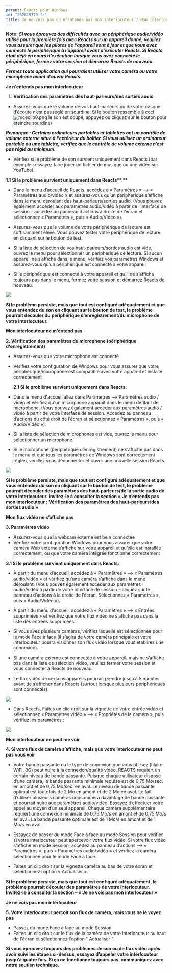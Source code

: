 ```yaml
---
parent: Reacts pour Windows
id: "202815779-fr"
title: Je ne vois pas ou n’entends pas mon interlocuteur / Mon interlocuteur ne me voit pas ou ne m’entend pas 
---
```

**Note:** **_Si vous éprouvez des difficultés avec un périphérique audio/vidéo utilisé pour la première fois avec Reacts sur un appareil donné, veuillez vous assurer que les pilotes de l’appareil sont à jour et que vous avez connecté le périphérique à l’appareil avant d’exécuter Reacts. Si Reacts était déjà en cours d’exécution lorsque vous avez connecté le périphérique, fermez votre session et démarrez Reacts de nouveau._**

**_Fermez toute application qui pourraient utiliser votre caméra ou votre microphone avant d'ouvrir Reacts._**

**Je n'entends pas mon interlocuteur**

1.  **Vérification des paramètres des haut-parleurs/des sorties audio**

*   Assurez-vous que le volume de vos haut-parleurs ou de votre casque d’écoute n’est pas réglé en sourdine. Si le bouton ressemble à ceci ![mceclip0.png](@assets/attachments/8368309161373.png)  le son est coupé, appuyez ou cliquez  sur le bouton pour éteindre sourdine)

**_Remarque : Certains ordinateurs portables et tablettes ont un contrôle de volume externe situé à l'extérieur du boîtier. Si vous utilisez un ordinateur portable ou une tablette, vérifiez que le contrôle de volume externe n’est pas réglé au minimum._**

*   Vérifiez si le problème de son survient uniquement dans Reacts (par exemple : essayez faire jouer un fichier de musique ou une vidéo sur YouTube).

 **1.1** **Si le problème survient uniquement dans Reacts****:**

*   Dans le menu d’accueil de Reacts, accédez à « Paramètres » --> « Paramètres audio/vidéo » et assurez-vous qu’un périphérique s’affiche dans le menu déroulant des haut-parleurs/sorties audio. (Vous pouvez également accéder aux paramètres audio/vidéo à partir de l’interface de session – accédez au panneau d’actions à droite de l’écran et sélectionnez « Paramètres », puis « Audio/Vidéo »).
    
*   Assurez-vous que le volume de votre périphérique de lecture est suffisamment élevé. Vous pouvez tester votre périphérique de lecture en cliquant sur le bouton de test.
    
*   Si la liste de sélection de vos haut-parleurs/sorties audio est vide, ouvrez le menu pour sélectionner un périphérique de lecture. Si aucun appareil ne s’affiche dans le menu, vérifiez vos paramètres Windows et assurez-vous qu’un périphérique est connecté à votre appareil
*   Si le périphérique est connecté à votre appareil et qu’il ne s’affiche toujours pas dans le menu, fermez votre session et démarrez Reacts de nouveau.
    

 ![](@assets/attachments/Audio_Video_Fr.png)

**Si le problème persiste, mais que tout est configuré adéquatement et que vous entendez du son en cliquant sur le bouton de test, le problème pourrait découler du** **périphérique d’enregistrement/du microphone** **de votre interlocuteur.**

**Mon interlocuteur ne m'entend pas**

**2. Vérification des paramètres du microphone (périphérique d'enregistrement)**

*   Assurez-vous que votre microphone est connecté
*   Vérifiez votre configuration de Windows pour vous assurer que votre périphérique/microphone est compatible avec votre appareil et installé correctement

     **2.1 Si le problème survient uniquement dans Reacts:**

*   Dans le menu d'accueil allez dans Paramètres --> Paramètres audio / vidéo et vérifiez qu'un microphone apparaît dans le menu défilant de microphone. (Vous pouvez également accéder aux paramètres audio / vidéo à partir de votre interface de session. Accédez au panneau d’actions du côté droit de l’écran et sélectionnez « Paramètres », puis « Audio/Vidéo »).
*   Si la liste de sélection de microphones est vide, ouvrez le menu pour sélectionner un microphone.
*   Si le microphone (périphérique d’enregistrement) ne s’affiche pas dans le menu et que tous les paramètres de Windows sont correctement réglés, veuillez vous déconnecter et ouvrir une nouvelle session Reacts.

![](@assets/attachments/Audio_video_2_Fr.png)

**Si le problème persiste, mais que tout est configuré adéquatement et que vous entendez du son en cliquant sur le bouton de test, le problème pourrait découler des paramètres des haut-parleurs/de la sortie audio de votre interlocuteur. Invitez-le à consulter la section «** **Je n’entends pas mon interlocuteur :** **Vérification des paramètres des haut-parleurs/des sorties audio** **»**

**Mon flux vidéo ne s’affiche pas**

**3\. Paramètres vidéo**

*   Assurez-vous que la webcam externe est bein connectée
*   Vérifiez votre configuration Windows pour vous assurer que votre caméra Web externe s’affiche sur votre appareil et qu’elle est installée correctement, ou que votre caméra intégrée fonctionne correctement

 **3.1 Si le problème survient uniquement dans Reacts:**

*    À partir du menu d’accueil, accédez à « Paramètres » --> « Paramètres audio/vidéo » et vérifiez qu’une caméra s’affiche dans le menu déroulant. (Vous pouvez également accéder aux paramètres audio/vidéo à partir de votre interface de session – cliquez sur le panneau d’actions à la droite de l’écran. Sélectionnez « Paramètres », puis « Audio/Vidéo »).
*   À partir du menu d’accueil, accédez à « Paramètres » --> « Entrées supprimées » et vérifiez que votre flux vidéo ne s’affiche pas dans la liste des entrées supprimées.
    
*   Si vous avez plusieurs caméras, vérifiez laquelle est sélectionnée pour le mode Face à face (il s’agira de votre caméra principale et votre interlocuteur pourra visionner son flux vidéo lorsque vous établirez une connexion).
*   Si une caméra externe est connectée à votre appareil, mais ne s’affiche pas dans la liste de sélection vidéo, veuillez fermer votre session et vous connecter à Reacts de nouveau.
*   Le flux vidéo de certains appareils pourrait prendre jusqu’à 5 minutes avant de s’afficher dans Reacts (surtout lorsque plusieurs périphériques sont connectés).

![](@assets/attachments/Audio_Video_3_Fr.png)

*   Dans Reacts, Faites un clic droit sur la vignette de votre entrée vidéo et sélectionnez « Paramètres vidéo » --> « Propriétés de la caméra », puis vérifiez les paramètres :
    

![](@assets/attachments/vs4.png)

**Mon interlocuteur ne peut me voir**

**4. Si votre flux de caméra s’affiche, mais que votre interlocuteur ne peut pas vous voir**

*   Votre bande passante ou le type de connexion que vous utilisez (filaire, WiFi, 3G) peut nuire à la connexion/qualité vidéo. REACTS requiert un certain niveau de bande passante. Puisque chaque utilisateur dispose d’une caméra, la bande passante minimale requise est de 0,75 Mo/sec. en amont et de 0,75 Mo/sec. en aval. Le niveau de bande passante optimal est toutefois de 2 Mo en amont et de 2 Mo en aval. Le fait d’utiliser plusieurs caméras consommera davantage de bande passante et pourrait nuire aux paramètres audio/vidéo. Essayez d’effectuer votre appel au moyen d’un seul appareil. Chaque caméra supplémentaire requiert une connexion minimale de 0,75 Mo/s en amont et de 0,75 Mo/s en aval. La bande passante optimale est de 1 Mo/s en amont et de 1 Mo/s en aval.
    
*   Essayez de passer du mode Face à face au mode Session pour vérifier si votre interlocuteur peut apercevoir votre flux vidéo. Si votre flux vidéo s’affiche en mode Session, accédez au panneau d’actions --> « Paramètres », puis « Paramètres audio/vidéo » et vérifiez la caméra sélectionnée pour le mode Face à face.
    
*   Faites un clic droit sur la vignette caméra au bas de votre écran et sélectionnez l’option « Actualiser ».
    

**Si le problème persiste, mais que tout est configuré adéquatement, le problème pourrait découler des paramètres de votre interlocuteur. Invitez-le à consulter la section – « Je ne vois pas mon interlocuteur »**

**Je ne vois pas mon interlocuteur**

 **5. Votre interlocuteur perçoit son flux de caméra, mais vous ne le voyez pas**

*   Passez du mode Face à face au mode Session
*   Faites un clic droit sur le flux de la caméra de votre interlocuteur au haut de l'écran et sélectionnez l'option " Actualiser ".

**Si vous éprouvez toujours des problèmes de son ou de flux vidéo après avoir suivi les étapes ci-dessus, essayez d’appeler votre interlocuteur jusqu’à quatre fois. Si ça ne fonctionne toujours pas, communiquez avec notre soutien technique.**

